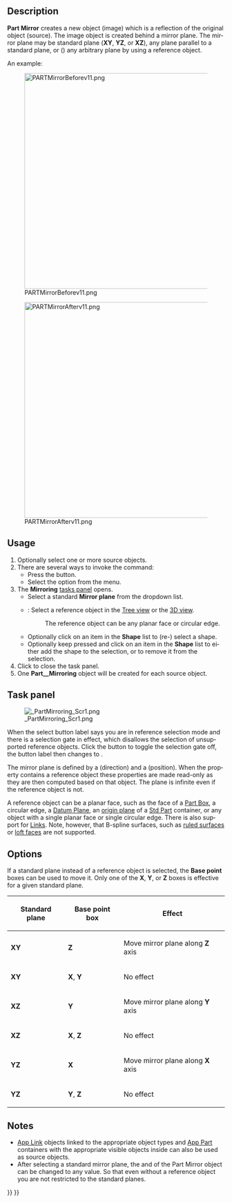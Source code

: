 <languages/>

<div lang="en" dir="ltr" class="mw-content-ltr">
{{Docnav
|[[Part_Revolve|Revolve]]
|[[Part_Scale|Scale]]
|[[Part_Workbench|Part]]
|IconL=Part_Revolve.svg
|IconR=Part_Scale.svg
|IconC=Workbench_Part.svg
}}
</div>

<div class="mw-translate-fuzzy">
{{GuiCommand/es|Name=Part_Mirror|MenuLocation=Pieza -> Simetría|Workbenches=Pieza,Completo}}
</div>

<div lang="en" dir="ltr" class="mw-content-ltr">
==Description==
</div> 

<div lang="en" dir="ltr" class="mw-content-ltr">
'''Part Mirror''' creates a new object (image) which is a reflection of the original object (source). The image object is created behind a mirror plane. The mirror plane may be standard plane ('''XY''', '''YZ''', or '''XZ'''), any plane parallel to a standard plane, or ({{Version|1.0}}) any arbitrary plane by using a reference object.
</div>

<div lang="en" dir="ltr" class="mw-content-ltr">
An example:
</div>

[[Image:PARTMirrorBeforev11.png|500px]]

<div lang="en" dir="ltr" class="mw-content-ltr">
{{Caption|Before}}
</div>

[[Image:PARTMirrorAfterv11.png|500px]]

<div lang="en" dir="ltr" class="mw-content-ltr">
{{Caption|After mirroring about YZ plane}}
</div>

<div lang="en" dir="ltr" class="mw-content-ltr">
==Usage==
</div>

<div lang="en" dir="ltr" class="mw-content-ltr">
# Optionally select one or more source objects.
# There are several ways to invoke the command:
#* Press the {{Button|[[Image:Part_Mirror.svg|16px]] [[Part_Mirror|Mirroring...]]}} button.
#* Select the {{MenuCommand|Part → [[Image:Part_Mirror.svg|16px]] Mirroring...}} option from the menu.
# The '''Mirroring''' [[#Task_panel|tasks panel]] opens.
#* Select a standard '''Mirror plane''' from the dropdown list.
#* {{Version|1.0}}: Select a reference object in the [[Tree_view|Tree view]] or the [[3D_view|3D view]].
#*: The reference object can be any planar face or circular edge.
#* Optionally click on an item in the '''Shape''' list to (re-) select a shape.
#* Optionally keep {{KEY|Shift}} pressed and click on an item in the '''Shape''' list to either add the shape to the selection, or to remove it from the selection.
# Click {{Button|OK}} to close the task panel.
# One '''Part__Mirroring''' object will be created for each source object.
</div>

<div lang="en" dir="ltr" class="mw-content-ltr">
==Task panel==
</div>

[[Image: PartMirroring_Scr1.png|thumb|right]]

<div lang="en" dir="ltr" class="mw-content-ltr">
When the select button label says {{Button|Selecting}} you are in reference selection mode and there is a selection gate in effect, which disallows the selection of unsupported reference objects. Click the button to toggle the selection gate off, the button label then changes to {{Button|Select reference}}.
</div>

<div lang="en" dir="ltr" class="mw-content-ltr">
The mirror plane is defined by a {{PropertyData|Normal}} (direction) and a {{PropertyData|Base}} (position). When the {{PropertyData|Mirror Plane}} property contains a reference object these properties are made read-only as they are then computed based on that object. The plane is infinite even if the reference object is not.
</div>

<div lang="en" dir="ltr" class="mw-content-ltr">
A reference object can be a planar face, such as the face of a [[Part_Box|Part Box]], a circular edge, a [[PartDesign_Plane|Datum Plane]], an [[App_OriginGroupExtension|origin plane]] of a [[Std_Part|Std Part]] container, or any object with a single planar face or single circular edge. There is also support for [[App_Link|Links]]. Note, however, that B-spline surfaces, such as [[Part_RuledSurface|ruled surfaces]] or [[Part_Loft|loft faces]] are not supported.
</div>

<div lang="en" dir="ltr" class="mw-content-ltr">
==Options==
</div> 

<div lang="en" dir="ltr" class="mw-content-ltr">
If a standard plane instead of a reference object is selected, the '''Base point''' boxes can be used to move it. Only one of the '''X''', '''Y''', or '''Z''' boxes is effective for a given standard plane.
</div>

<div lang="en" dir="ltr" class="mw-content-ltr">
{| class="wikitable" border="1"
!Standard plane!!Base point box!!Effect
|- align="center" 
|'''XY'''||'''Z'''||align="left"|Move mirror plane along '''Z''' axis
|- align="center"
|'''XY'''||'''X''', '''Y'''||align="left"|No effect
|- align="center"
|'''XZ'''||'''Y'''||align="left"|Move mirror plane along '''Y''' axis
|- align="center"
|'''XZ'''||'''X''', '''Z'''||align="left"|No effect
|- align="center"
|'''YZ'''||'''X'''||align="left"|Move mirror plane along '''X''' axis
|- align="center"
|'''YZ'''||'''Y''', '''Z'''||align="left"|No effect
|}
</div>

<div lang="en" dir="ltr" class="mw-content-ltr">
==Notes==
</div>

<div lang="en" dir="ltr" class="mw-content-ltr">
* [[App_Link|App Link]] objects linked to the appropriate object types and [[App_Part|App Part]] containers with the appropriate visible objects inside can also be used as source objects. {{Version|0.20}}
* After selecting a standard mirror plane, the {{PropertyData|Normal}} and {{PropertyData|Base}} of the Part Mirror object can be changed to any value. So that even without a reference object you are not restricted to the standard planes.
</div>


<div lang="en" dir="ltr" class="mw-content-ltr">
{{Docnav
|[[Part_Revolve|Revolve]]
|[[Part_Scale|Scale]]
|[[Part_Workbench|Part]]
|IconL=Part_Revolve.svg
|IconR=Part_Scale.svg
|IconC=Workbench_Part.svg
}}
</div>

{{Part Tools navi{{#translation:}}}}
{{Userdocnavi{{#translation:}}}}
